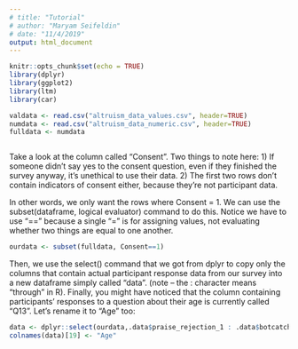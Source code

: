 ```yaml
---
# title: "Tutorial"
# author: "Maryam Seifeldin"
# date: "11/4/2019"
output: html_document
---
```


```r
knitr::opts_chunk$set(echo = TRUE)
library(dplyr)
library(ggplot2)
library(ltm)
library(car)

valdata <- read.csv("altruism_data_values.csv", header=TRUE)
numdata <- read.csv("altruism_data_numeric.csv", header=TRUE)
fulldata <- numdata
```
```r

```
Take a look at the column called "Consent". Two things to note here: 1) If someone didn't say yes to the consent question, even if they finished the survey anyway, it's unethical to use their data. 2) The first two rows don't contain indicators of consent either, because they're not participant data.

In other words, we only want the rows where Consent = 1. We can use the subset(dataframe, logical evaluator) command to do this. Notice we have to use "==" because a single "=" is for assigning values, not evaluating whether two things are equal to one another.

```r
ourdata <- subset(fulldata, Consent==1)
```

Then, we use the select() command that we got from dplyr to copy only the columns that contain actual participant response data from our survey into a new dataframe simply called "data". (note -- the : character means "through" in R). Finally, you might have noticed that the column containing participants' responses to a question about their age is currently called "Q13". Let's rename it to "Age" too:
```r
data <- dplyr::select(ourdata,.data$praise_rejection_1 : .data$botcatcher)
colnames(data)[19] <- "Age"
```
